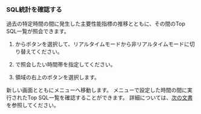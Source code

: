 ### SQL統計を確認する

過去の特定時間の間に発生した主要性能指標の推移とともに、その間のTop SQL一覧が照会できます。

<ImgLang img='db-instancemonitoring2sqlstatics.png' desc='SQL統計ショートカット' />

1. <Cmdname sid="time" className="uitext" />から<LinkImage img="ico-pause.svg" desc="アイコン" />ボタンを選択して、リアルタイムモードから非リアルタイムモードに切り替えてください。

2. <Cmdname sid="time" className="uitext" />で照会したい時間帯を指定してください。

3. <Cmdname sid="active_sessions" className="uitext" />領域の右上の<Cmdname sid="TTL06468" className="uitext" />ボタンを選択します。

新しい画面とともに<Cmdname sid="TTL06468" className="uitext" />メニューへ移動します。 <Cmdname sid="instance_monitoring" className="uitext" />メニューで設定した時間の間に実行されたTop SQL一覧を確認することができます。 <Cmdname sid="TTL06468" className="uitext" />詳細については、[次の文書](stat)を参照してください。

